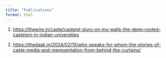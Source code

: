 ```yaml
---
title: "Publications"
format: html
---
```


1. <https://thewire.in/caste/casteist-slurs-on-jnu-walls-the-deep-rooted-casteism-in-indian-universities>

1. <https://thedaak.in/2024/02/15/who-speaks-for-whom-the-stories-of-caste-media-and-representation-from-behind-the-curtains/>